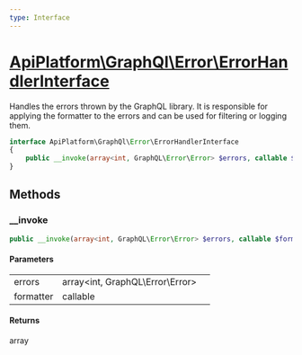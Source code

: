 ```yaml
---
type: Interface
---
```


# [ApiPlatform\GraphQl\Error\ErrorHandlerInterface](/docs/vmain/reference/GraphQl/Error/ErrorHandlerInterface)

Handles the errors thrown by the GraphQL library.
It is responsible for applying the formatter to the errors and can be used for filtering or logging them.


```php
interface ApiPlatform\GraphQl\Error\ErrorHandlerInterface
{
    public __invoke(array<int, GraphQL\Error\Error> $errors, callable $formatter): array
}
```
## Methods

### __invoke



```php
public __invoke(array<int, GraphQL\Error\Error> $errors, callable $formatter): array
```

#### Parameters

<table><tbody>
<tr><td>errors</td><td>array&lt;int, GraphQL\Error\Error&gt;</td><td></td></tr><tr><td>formatter</td><td>callable</td><td></td></tr>
</tbody>
</table>

#### Returns

array
